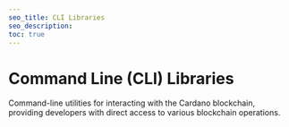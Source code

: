 ```yaml
---
seo_title: CLI Libraries
seo_description:
toc: true
---
```



# Command Line (CLI) Libraries

Command-line utilities for interacting with the Cardano blockchain, providing developers with direct access to various blockchain operations.

